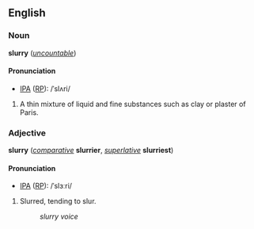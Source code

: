 ==English==
===Noun===
'''slurry''' (''[[uncountable]]'')

====Pronunciation====
<!--pronunciation section is here because it is different from that for the adjective-->
*[[IPA]] ([[RP]]): /ˈslʌri/

#A thin mixture of liquid and fine substances such as clay or plaster of Paris.

===Adjective===
'''slurry''' (''[[comparative]]'' '''slurrier''', ''[[superlative]]'' '''slurriest''')

====Pronunciation====
<!--pronunciation section is here because it is different from that for the noun-->
*[[IPA]] ([[RP]]): /ˈslɜːri/

#Slurred, tending to slur.
#:''slurry voice''